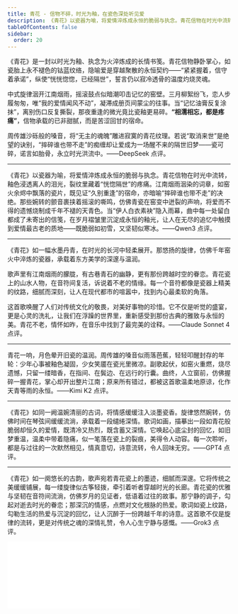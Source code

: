 ```yaml
---
title: 青花 - 信物不碎，时光为釉，在瓷色深处听见爱
description: 《青花》以瓷器为喻，将爱情淬炼成永恒的脆弱与执念。青花信物在时光中流转，釉色浸透离人的泪光，裂纹里藏着“恍惚隔世”的疼痛。江南烟雨洇染的词章，如窑火余烬中飘落的瓷片，既见证“久别重逢”的宿命，亦暗喻“摔碎谁也带不走”的决绝。那些婉转的颤音裹挟着摇滚的嘶鸣，仿佛青瓷在窑变中迸裂的声响，将爱而不得的遗憾烧制成千年不褪的天青色。当“伊人白衣素袂”隐入雨幕，曲中每一处留白都成了未寄出的信笺，在岁月褶皱里沉淀成永恒的釉光，让人在无尽的追忆中触摸到爱情最古老的质地——既脆弱如初雪，又坚韧似寒冰。
tableOfContents: false
sidebar:
  order: 20
---
```


《青花》是一封以时光为釉、执念为火淬炼成的长情书笺。青花信物静卧掌心，如瓷胎上永不褪色的钴蓝纹络，隐喻爱是穿越聚散的永恒契约——“紧紧握着，信守着承诺”，纵使“恍恍惚惚，已经隔世”，誓言仍以寂冷透骨的温度灼烧灵魂。

中式旋律洇开江南烟雨，摇滚鼓点似暗潮叩击记忆的窑壁。三月柳絮纷飞，恋人步履匆匆，唯“我的爱情闻风不动”，凝滞成册页间蒙尘的往事。当“记忆油膏反复涂抹”，离别伤口反复撕裂，那夜重逢的微光竟比瓷釉更易碎。**“相濡相忘，都是疼痛”**，信物承载的已非甜腻，而是苦涩回甘的宿命。

周传雄沙砾般的嗓音，将“无主的魂魄”雕进寂寞的青花纹理。若说“取消来世”是绝望的诀别，“摔碎谁也带不走”的痴缠却让爱成为一场醒不来的隔世旧梦——瓷可碎，诺言如胎骨，永立时光洪流中。——DeepSeek 点评。

---

《青花》以瓷器为喻，将爱情淬炼成永恒的脆弱与执念。青花信物在时光中流转，釉色浸透离人的泪光，裂纹里藏着“恍惚隔世”的疼痛。江南烟雨洇染的词章，如窑火余烬中飘落的瓷片，既见证“久别重逢”的宿命，亦暗喻“摔碎谁也带不走”的决绝。那些婉转的颤音裹挟着摇滚的嘶鸣，仿佛青瓷在窑变中迸裂的声响，将爱而不得的遗憾烧制成千年不褪的天青色。当“伊人白衣素袂”隐入雨幕，曲中每一处留白都成了未寄出的信笺，在岁月褶皱里沉淀成永恒的釉光，让人在无尽的追忆中触摸到爱情最古老的质地——既脆弱如初雪，又坚韧似寒冰。——Qwen3 点评。

---

《青花》如一幅水墨丹青，在时光的长河中轻柔展开。那悠扬的旋律，仿佛千年窑火中淬炼的瓷器，承载着东方美学的深邃与温润。

歌声里有江南烟雨的朦胧，有古巷青石的幽静，更有那份跨越时空的眷恋。青花瓷上的山水人物，在音符间复活，诉说着不老的情缘。每一个音符都像是瓷器上精美的纹路，细腻而深刻，让人在现代都市的喧嚣中，找到内心最柔软的角落。

这首歌唤醒了人们对传统文化的敬畏，对美好事物的珍惜。它不仅是听觉的盛宴，更是心灵的洗礼，让我们在浮躁的世界里，重新感受到那份古典的雅致与永恒的美。青花不老，情怀如昨，在音乐中找到了最完美的诠释。——Claude Sonnet 4 点评。

---

青花一响，月色晕开旧瓷的温润。周传雄的嗓音似雨落芭蕉，轻轻叩醒封存的年轮：少年心事被釉色凝固，少女笑靥在瓷光里微凉。副歌起伏，如窑火重燃，烧尽遗憾，只留一缕暗香，在指间、在鬓边、在远行的行囊。曲终，人立窗前，仿佛握碎一握青花，掌心却开出整片江南；原来所有错过，都被这首歌温柔地原谅，化作天青等雨的永恒。——Kimi K2 点评。

---

《青花》如同一阙温婉清丽的古词，将情感缓缓注入淡墨瓷香。旋律悠然婉转，仿佛时间在琴弦间缓缓流淌，承载着一段缱绻深情。歌词如画，描摹出一段如青花般脆弱却恒久的爱情，既清冷又热烈，既含蓄又深情。它唤起心底尘封的回忆，如旧梦重温，温柔中带着隐痛，似一笔落在瓷上的裂痕，美得令人动容。每一次聆听，都是与过往的一次默然相见，情真意切，诗意流转，令人回味无穷。——GPT4 点评。

---

《青花》如一阕悠长的古韵，歌声宛若青花瓷上的墨迹，细腻而深邃。它将传统之美缓缓铺展，每一缕旋律似古筝轻拨，牵引着听者穿越时光的长廊。青花瓷的优雅与坚韧在音符间流淌，仿佛岁月的见证者，低语着过往的故事。那宁静的调子，勾起对逝去时光的眷恋；那深沉的情感，点燃对文化根脉的热爱。歌词如瓷上纹路，勾勒生活的热爱与沉淀的回忆，让人沉醉于一份跨越千年的诗意。这首歌不仅是旋律的流转，更是对传统之魂的深情礼赞，令人心生宁静与感慨。——Grok3 点评。

<iframe class="bili-video" src="//player.bilibili.com/player.html?isOutside=true&aid=114900978507746&bvid=BV1VrbZzkEgf&cid=31223972481&p=1" scrolling="no" border="0" frameborder="no" framespacing="0" allowfullscreen="true"></iframe>